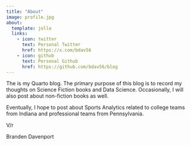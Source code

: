 ```yaml
---
title: "About"
image: profile.jpg
about:
  template: jolla
  links:
    - icon: twitter
      text: Personal Twitter
      href: https://x.com/bdav56
    - icon: github
      text: Personal Github
      href: https://github.com/bdav56/blog
---
```


The is my Quarto blog. The primary purpose of this blog is to record my thoughts on Science Fiction books and Data Science. Occasionally, I will also post about non-fiction books as well.

Eventually, I hope to post about Sports Analytics related to college teams from Indiana and professional teams from Pennsylvania.

V/r

Branden Davenport
